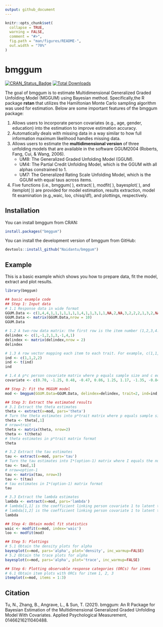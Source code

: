```yaml
---
output: github_document
---
```


<!-- README.md is generated from README.Rmd. Please edit that file -->

```r
knitr::opts_chunk$set(
  collapse = TRUE,
  warning = FALSE,
  comment = "#>",
  fig.path = "man/figures/README-",
  out.width = "70%"
)
```

# bmggum

<!-- badges: start -->
[![CRAN_Status_Badge](https://www.r-pkg.org/badges/version/bmggum)](https://cran.r-project.org/package=bmggum)
[![Total Downloads](https://cranlogs.r-pkg.org/badges/grand-total/bmggum)](https://cranlogs.r-pkg.org/badges/grand-total/bmggum "Total downloads")
<!-- badges: end -->

The goal of bmggum is to estimate Multidimensional Generalized Graded Unfolding Model (MGGUM) using Bayesian method. Specifically,the R package **rstan** that utilizes the Hamiltonian Monte Carlo sampling algorithm was used for estimation. Below are some important features of the bmggum package:

1. Allows users to incorporate person covariates (e.g., age, gender, education) into the estimation to improve estimation accuracy.
2. Automatically deals with missing data in a way similar to how full information maximum likelihood handles missing data.
3. Allows users to estimate the **multidimensional version** of three unfolding models that are available in the software GGUM2004 (Roberts, Fang, Cui, & Wang, 2006).
    * UM8: The Generalized Graded Unfolding Model (GGUM).
    * UM4: The Partial Credit Unfolding Model, which is the GGUM with all alphas constrained to 1.
    * UM7: The Generalized Rating Scale Unfolding Model, which is the GGUM with equal taus across items.
4. Five functions (i.e., bmggum( ), extract( ), modfit( ), bayesplot( ), and itemplot( )) are provided for model estimation, results extraction, model fit examination (e.g.,waic, loo, chisq/df), and plottings, respectively.

## Installation

You can install bmggum from CRAN:

``` r
install.packages("bmggum")
```

You can install the development version of bmggum from GitHub:

``` r
devtools::install_github("Naidantu/bmggum")
```

## Example

This is a basic example which shows you how to prepare data, fit the model, extract and plot results.

```r
library(bmggum)

## basic example code
## Step 1: Input data
# 1.1 Response data in wide format
GGUM.Data <- c(1,4,4,1,1,1,1,1,1,1,4,1,1,3,1,1,NA,2,NA,3,2,2,2,1,3,2,NA,2,1,1,2,1,NA,NA,NA,1,3,NA,1,2)
GGUM.Data <- matrix(GGUM.Data,nrow = 10)
GGUM.Data

# 1.2 A two-row data matrix: the first row is the item number (1,2,3,4...); the second row indicates the signs of delta for each item (-1,0,1,...). For items that have negative deltas for sure, "-1" should be assigned; for items that have positive deltas, "1" should be assigned; for items whose deltas may be either positive or negative (e.g., intermediate items), "0" should assigned. We recommend at least two positive and two negative items per trait for better estimation.
delindex <- c(1,-1,2,1,3,-1,4,1)
delindex <- matrix(delindex,nrow = 2)
delindex

# 1.3 A row vector mapping each item to each trait. For example, c(1,1,1,2,2,2) means that the first 3 items belong to trait 1 and the last 3 items belong to trait 2.
ind <- c(1,1,2,2)
ind <- t(ind)
ind

# 1.4 A p*c person covariate matrix where p equals sample size and c equals the number of covariates. The default is NULL, meaning no person covariate.
covariate <- c(0.70, -1.25, 0.48, -0.47, 0.86, 1.25, 1.17, -1.35, -0.84, -0.55)

## Step 2: Fit the MGGUM model
mod <- bmggum(GGUM.Data=GGUM.Data, delindex=delindex, trait=2, ind=ind, option=4, model="UM8", covariate=covariate)

## Step 3: Extract the estimated results 
# 3.1 Extract the theta estimates 
theta <- extract(x=mod, pars='theta')
# Turn the theta estimates into p*trait matrix where p equals sample size and trait equals the number of latent traits
theta <- theta[,1]
# nrow=trait
theta <- matrix(theta, nrow=2)  
theta <- t(theta)
# theta estimates in p*trait matrix format
theta

# 3.2 Extract the tau estimates 
tau <- extract(x=mod, pars='tau')
# Turn the tau estimates into I*(option-1) matrix where I equals the number of items and option equals the number of response options
tau <- tau[,1]
# nrow=option-1
tau <- matrix(tau, nrow=3)  
tau <- t(tau)
# tau estimates in I*(option-1) matrix format
tau

# 3.3 Extract the lambda estimates 
lambda <- extract(x=mod, pars='lambda')
# lambda[1,1] is the coefficient linking person covariate 1 to latent trait 1
# lambda[1,2] is the coefficient linking person covariate 1 to latent trait 2
lambda

## Step 4: Obtain model fit statistics 
waic <- modfit(x=mod, index='waic')
loo <- modfit(mod)

## Step 5: Plottings
# 5.1 Obtain the density plots for alpha
bayesplot(x=mod, pars='alpha', plot='density', inc_warmup=FALSE)
# 5.2 Obtain the trace plots for alpha
bayesplot(x=mod, pars='alpha', plot='trace', inc_warmup=FALSE)

## Step 6: Plotting observable response categories (ORCs) for items
# 6.1 Obtain item plots with ORCs for item 1, 2, 3
itemplot(x=mod, items = 1:3)
```

## Citation

Tu, N., Zhang, B., Angrave, L., & Sun, T. (2021). bmggum: An R Package for Bayesian Estimation of the Multidimensional Generalized Graded Unfolding Model With Covariates. Applied Psychological Measurement, 01466216211040488.